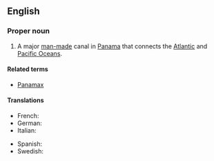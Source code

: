 ==English==
{{wikipedia}}
===Proper noun===
{{en-proper noun|sg=[[Panama]] [[canal|Canal]]}}

# A major [[man-made]] canal in [[Panama]] that connects the [[Atlantic Ocean|Atlantic]] and [[Pacific Ocean]]s.

====Related terms====
*[[Panamax]]

====Translations====
{{trans-top|Canal}}
*French: {{t|fr|Canal de Panamá|m}}
*German: {{t|de|Panamakanal|m}}
*Italian: {{t|it|Canale di Panamá|m}}
{{trans-mid}}
*Spanish: {{t|es|Canal de Panamá|m}}
*Swedish: {{t|sv|Panamakanalen|c}}
{{trans-bottom}}